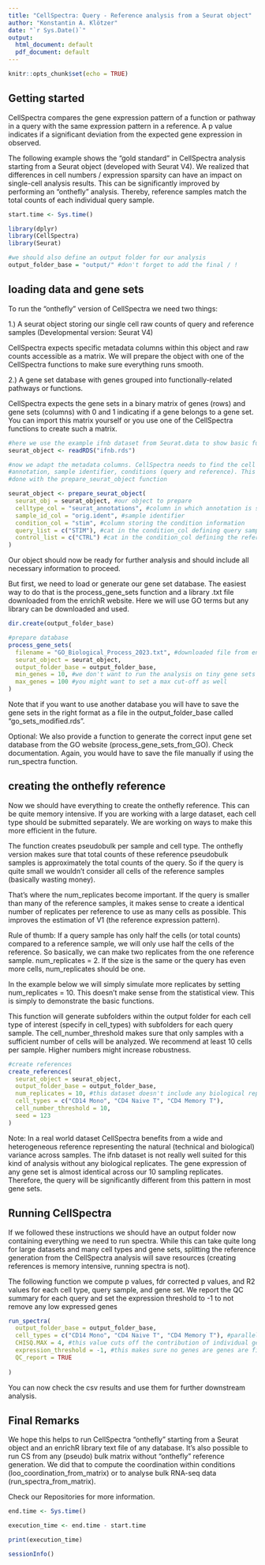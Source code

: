 ```yaml
---
title: "CellSpectra: Query - Reference analysis from a Seurat object"
author: "Konstantin A. Klötzer"
date: "`r Sys.Date()`"
output:
  html_document: default
  pdf_document: default
---
```


```r
knitr::opts_chunk$set(echo = TRUE)
```

## Getting started

CellSpectra compares the gene expression pattern of a function or pathway in a 
query with the same expression pattern in a reference. A p value indicates if a 
significant deviation from the expected gene expression in observed.

The following example shows the "gold standard" in CellSpectra analysis starting 
from a Seurat object (developed with Seurat V4). 
We realized that differences in cell numbers / expression sparsity can have an 
impact on single-cell analysis results. This can be significantly improved by 
performing an "onthefly" analysis. Thereby, reference samples match the total 
counts of each individual query sample.

```r

start.time <- Sys.time()

library(dplyr)
library(CellSpectra)
library(Seurat)

#we should also define an output folder for our analysis 
output_folder_base = "output/" #don't forget to add the final / !
```

## loading data and gene sets

To run the "onthefly" version of CellSpectra we need two things:

1.) A seurat object storing our single cell raw counts of query and reference 
samples (Developmental version: Seurat V4)

CellSpectra expects specific metadata columns within this object and raw counts 
accessible as a matrix. 
We will prepare the object with one of the CellSpectra functions to make sure 
everything runs smooth.

2.) A gene set database with genes grouped into functionally-related pathways or 
functions.

CellSpectra expects the gene sets in a binary matrix of genes (rows) and gene sets 
(columns) with 0 and 1 indicating if a gene belongs to a gene set. You can 
import this matrix yourself or you use one of the CellSpectra functions to create 
such a matrix.

```r
#here we use the example ifnb dataset from Seurat.data to show basic functions
seurat_object <- readRDS("ifnb.rds")

#now we adapt the metadata columns. CellSpectra needs to find the cell type 
#annotation, sample identifier, conditions (query and reference). This can be 
#done with the prepare_seurat_object function

seurat_object <- prepare_seurat_object(
  seurat_obj = seurat_object, #our object to prepare
  celltype_col = "seurat_annotations", #column in which annotation is stored
  sample_id_col = "orig.ident", #sample identifier 
  condition_col = "stim", #column storing the condition information
  query_list = c("STIM"), #cat in the condition_col defining query samples
  control_list = c("CTRL") #cat in the condition_col defining the reference 
)

```

Our object should now be ready for further analysis and should include all 
necessary information to proceed.

But first, we need to load or generate our gene set database. The easiest way to 
do that is the process_gene_sets function and a library .txt file downloaded 
from the enrichR website. Here we will use GO terms but any library can be 
downloaded and used.

```r
dir.create(output_folder_base)

#prepare database
process_gene_sets(
  filename = "GO_Biological_Process_2023.txt", #downloaded file from enrichR
  seurat_object = seurat_object,
  output_folder_base = output_folder_base, 
  min_genes = 10, #we don't want to run the analysis on tiny gene sets
  max_genes = 100 #you might want to set a max cut-off as well
)

```

Note that if you want to use another database you will have to save the gene 
sets in the right format as a file in the output_folder_base called 
"go_sets_modified.rds".

Optional: We also provide a function to generate the correct input gene set 
database from the GO website (process_gene_sets_from_GO). Check documentation. 
Again, you would have to save the file manually if using the run_spectra 
function.

## creating the onthefly reference

Now we should have everything to create the onthefly reference. This can be 
quite memory intensive. If you are working with a large dataset, each cell type 
should be submitted separately. We are working on ways to make this more 
efficient in the future.

The function creates pseudobulk per sample and cell type. The onthefly version 
makes sure that total counts of these reference pseudobulk samples is 
approximately the total counts of the query. So if the query is quite small we 
wouldn't consider all cells of the reference samples (basically wasting money).

That's where the num_replicates become important. If the query is smaller than 
many of the reference samples, it makes sense to create a identical number of 
replicates per reference to use as many cells as possible. This improves the 
estimation of V1 (the reference expression pattern).

Rule of thumb: If a query sample has only half the cells (or total counts) 
compared to a reference sample, we will only use half the cells of the reference. 
So basically, we can make two replicates from the one reference sample. 
num_replicates = 2. If the size is the same or the query has even more cells, 
num_replicates should be one.

In the example below we will simply simulate more replicates by setting 
num_replicates = 10. This doesn't make sense from the statistical view. This is 
simply to demonstrate the basic functions. 

This function will generate subfolders within the output folder for each cell 
type of interest (specify in cell_types) with subfolders for each query sample. 
The cell_number_threshold makes sure that only samples with a sufficient number 
of cells will be analyzed. We recommend at least 10 cells per sample. 
Higher numbers might increase robustness.

```r

#create references
create_references(
  seurat_object = seurat_object,
  output_folder_base = output_folder_base,
  num_replicates = 10, #this dataset doesn't include any biological replicates
  cell_types = c("CD14 Mono", "CD4 Naive T", "CD4 Memory T"), 
  cell_number_threshold = 10, 
  seed = 123
)

```

Note: In a real world dataset CellSpectra benefits from a wide and heterogeneous 
reference representing the natural (technical and biological) variance across 
samples. The ifnb dataset is not really well suited for this kind of analysis 
without any biological replicates. The gene expression of any gene set is almost 
identical across our 10 sampling replicates. Therefore, the query will be 
significantly different from this pattern in most gene sets.

## Running CellSpectra

If we followed these instructions we should have an output folder now containing 
everything we need to run spectra. While this can take quite long for large 
datasets and many cell types and gene sets, splitting the reference generation 
from the CellSpectra analysis will save resources (creating references is memory 
intensive, running spectra is not).

The following function we compute p values, fdr corrected p values, and R2 values 
for each cell type, query sample, and gene set. We report the QC summary for each 
query and set the expression threshold to -1 to not remove any low expressed genes

```r

run_spectra(
  output_folder_base = output_folder_base,
  cell_types = c("CD14 Mono", "CD4 Naive T", "CD4 Memory T"), #parallelize
  CHISQ.MAX = 4, #this value cuts off the contribution of individual genes   
  expression_threshold = -1, #this makes sure no genes are genes are filtered
  QC_report = TRUE 
  
)

```

You can now check the csv results and use them for further downstream analysis.

## Final Remarks

We hope this helps to run CellSpectra "onthefly" starting from a Seurat object 
and an enrichR library text file of any database. It's also possible to run 
CS from any (pseudo) bulk matrix without "onthefly" reference generation. 
We did that to compute the coordination within conditions 
(loo_coordination_from_matrix) or to analyse bulk RNA-seq data 
(run_spectra_from_matrix).

Check our Repositories for more information.

```r
end.time <- Sys.time()

execution_time <- end.time - start.time

print(execution_time)

sessionInfo()
```
